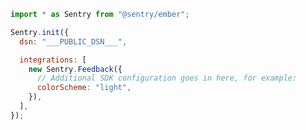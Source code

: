 ```javascript
import * as Sentry from "@sentry/ember";

Sentry.init({
  dsn: "___PUBLIC_DSN___",

  integrations: [
    new Sentry.Feedback({
      // Additional SDK configuration goes in here, for example:
      colorScheme: "light",
    }),
  ],
});
```
